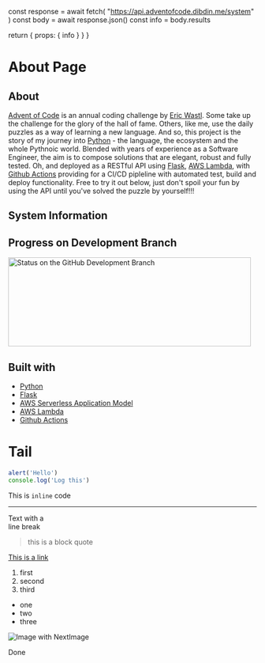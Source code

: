 
  const response = await fetch(
    "https://api.adventofcode.dibdin.me/system"
  )
  const body = await response.json()
  const info = body.results

return { props: { info } }
}

# About Page

## About

[Advent of Code](https://adventofcode.com/) is an annual coding challenge by
[Eric Wastl](http://was.tl/). Some take up the challenge for the glory of the
hall of fame. Others, like me, use the daily puzzles as a way of learning a new
language. And so, this project is the story of my journey into
[Python](https://www.python.org/) - the language, the ecosystem and the whole
Pythnoic world. Blended with years of experience as a Software Engineer, the aim
is to compose solutions that are elegant, robust and fully tested. Oh, and
deployed as a RESTful API using [Flask](https://palletsprojects.com/p/flask/),
[AWS Lambda](https://aws.amazon.com/lambda/), with
[Github Actions](https://github.com/features/actions) providing for a CI/CD
pipleline with automated test, build and deploy functionality. Free to try it
out below, just don't spoil your fun by using the API until you've solved the
puzzle by yourself!!!

## System Information

<SystemInformation info={props.info} />

## Progress on Development Branch

<Image
  src='https://raw.githubusercontent.com/pjd199/advent_of_code_python/dev/status.gif'
  alt='Status on the GitHub Development Branch'
  width='492'
  height='180'
/>

## Built with

- [Python](https://www.python.org/)
- [Flask](https://palletsprojects.com/p/flask/)
- [AWS Serverless Application Model](https://aws.amazon.com/serverless/sam/)
- [AWS Lambda](https://aws.amazon.com/lambda/)
- [Github Actions](https://github.com/features/actions)

# Tail

```javascript
alert('Hello')
console.log('Log this')
```

This is `inline` code

---

Text with a\
line break

> this is a block quote

[This is a link](http://www.google.co.uk/events 'Test anchor')

1. first
2. second
3. third

- one
- two
- three

<Image src={logo} alt='Image with NextImage' />

Done
